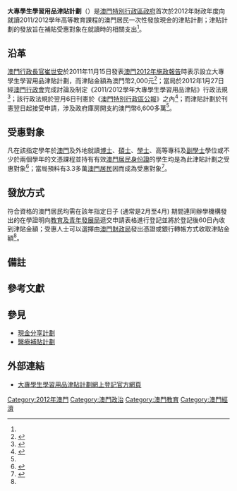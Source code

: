 '''大專學生學習用品津貼計劃'''（{{lang-pt|'''Plano de Subsídio para Aquisição de Material Escolar a Estudantes do Ensino Superior'''}}）是[[澳門特別行政區政府|澳門特別行政區政府]]首次於2012年財政年度向就讀2011/2012學年高等教育課程的澳門居民一次性發放現金的津貼計劃；津貼計劃的發放旨在補貼受惠對象在就讀時的相關支出<ref name="admin" />。

==沿革==
[[澳門行政長官|澳門行政長官]][[崔世安|崔世安]]於2011年11月15日發表[[澳門施政報告|澳門2012年施政報告]]時表示設立大專學生學習用品津貼計劃，而津貼金額為澳門幣2,000元<ref>{{cite web |language=zh-hant |publisher=[[澳門特區政府|澳門特區政府]] |date=2011年11月15日 |title=澳門特別行政區政府二○一二年財政年度施政報告 |url=http://www2.gcs.gov.mo/policy/download/cn2012_policy.pdf |access-date=2012年2月6日 |archive-url=https://web.archive.org/web/20111125044926/http://www2.gcs.gov.mo/policy/download/cn2012_policy.pdf |archive-date=2011年11月25日 |dead-url=yes }}</ref>；當局於2012年1月27日經[[澳門行政會|澳門行政會]]完成討論及制定《2011/2012學年大專學生學習用品津貼》行政法規<ref name="admin">{{cite web |language=zh-hant |publisher=[[正報|正報]] |date=2012年1月28日 |title=大專生將獲二千元用品津貼 }}</ref>；該行政法規於翌月6日刊憲於《[[澳門特別行政區公報|澳門特別行政區公報]]》之內<ref>{{cite web |language=zh-hant |publisher=[[新華澳報|新華澳報]] |date=2012年2月7日 |title=增發慶祝農曆新年紙幣 }}</ref>；而津貼計劃於刊憲翌日起接受申請，涉及政府庫房開支約澳門幣6,600多萬<ref name="gov" />。

==受惠對象==
凡在該指定學年於[[澳門|澳門]]及外地就讀[[博士|博士]]、[[碩士|碩士]]、[[學士|學士]]、高等專科及[[副學士|副學士]]學位或不少於兩個學年的文憑課程並持有有效[[澳門居民身份證|澳門居民身份證]]的學生均是為此津貼計劃之受惠對象{{notetag|1=2011年9月1日至翌年8月31日或2012年2月1日至12月31日均視為2011/2012學年<ref name="lei" />}}<ref name="lei">{{cite journal |journal=澳門政府公報 |date=2012年2月6日 |issue=6 |title=第 4/2012 號行政法規 |url=http://images.io.gov.mo/bo/i/2012/06/rega-4-2012.pdf |access-date=2012年2月6日 |archive-date=2012年3月29日 |archive-url=https://web.archive.org/web/20120329041740/http://images.io.gov.mo/bo/i/2012/06/rega-4-2012.pdf |dead-url=no }}</ref>；當局預料有3.3多萬[[澳門居民|澳門居民]]因而成為受惠對象<ref name="gov">{{cite web |language=zh-hant |publisher=[[澳門特區政府|澳門特區政府]]官方網頁 |date=2012年2月6日 |accessdate=2012年2月6日 |title=推行“大專學生學習用品津貼”計劃 |url=http://portal.gov.mo/web/guest/info_detail?infoid=141815 |deadurl=yes |archiveurl=https://web.archive.org/web/20160304140717/http://portal.gov.mo/web/guest/info_detail?infoid=141815 |archivedate=2016年3月4日 |df= }}</ref>。

==發放方式==
符合資格的澳門居民均需在該年指定日子 (通常是2月至4月) 期間連同辦學機構發出的在學證明向[[教育及青年發展局|教育及青年發展局]]遞交申請表格進行登記並將於登記後60日內收到津貼金額{{notetag|1=受惠對象如獲受[[教育及青年發展局|教育及青年發展局]]、[[澳門基金會|澳門基金會]]等澳門資助公共實體資助、津貼或獎、助學金，以及就讀澳門公立、私立或經澳門政府承認在澳門開辦課程的學生可根據該行政法規第四條均無須提交在學證明<ref name="lei" />}}；受惠人士可以選擇由[[澳門財政局|澳門財政局]]發出憑證或銀行轉帳方式收取津貼金額<ref name="lei" />。

==備註==
<div class="references-small">
{{NoteFoot}}
</div>

== 參考文獻 ==
<div class="references-small">
<references />
</div>

==參見==
* [[現金分享計劃|現金分享計劃]]
* [[醫療補貼計劃|醫療補貼計劃]]

== 外部連結 ==
* [https://aeees.gaes.gov.mo/default_cn.html 大專學生學習用品津貼計劃網上登記官方網頁]{{Wayback|url=https://aeees.gaes.gov.mo/default_cn.html |date=20120503224245 }} {{zh-hant}}

[[Category:2012年澳門|Category:2012年澳門]]
[[Category:澳門政治|Category:澳門政治]]
[[Category:澳門教育|Category:澳門教育]]
[[Category:澳門經濟|Category:澳門經濟]]